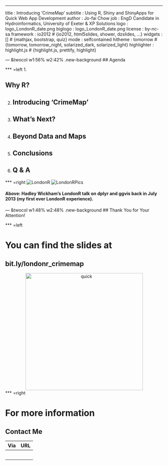 ---
title       : Introducing 'CrimeMap'
subtitle    : Using R, Shiny and ShinyApps for Quick Web App Development
author      : Jo-fai Chow
job         : EngD Candidate in Hydroinformatics, University of Exeter & XP Solutions
logo        : logo_LondonR_date.png
biglogo     : logo_LondonR_date.png
license     : by-nc-sa
framework   : io2012        # {io2012, html5slides, shower, dzslides, ...}
widgets     : []            # {mathjax, bootstrap, quiz}
mode        : selfcontained
hitheme     : tomorrow      # {tomorrow, tomorrow_night, solarized_dark, solarized_light}
highlighter : highlight.js  # {highlight.js, prettify, highlight}


--- &twocol w1:56% w2:42% .new-background
## Agenda

*** =left
1. <h2>Why R?</h2>
2. <h2>Introducing 'CrimeMap'</h2>
3. <h2>What's Next?</h2>
4. <h2>Beyond Data and Maps</h2>
5. <h2>Conclusions</h2>
6. <h2>Q & A</h2>


*** =right
![LondonR](images/londonr_date_trim.png)
![LondonRPics](images/londonr_photos.jpg)
<h4>Above: <b>Hadley Wickham's</b> LondonR talk on <b>dplyr</b> and <b>ggvis</b> back in July 2013 (my first ever LondonR experience).</h4>


--- &twocol w1:48% w2:48% .new-background
## Thank You for Your Attention!

*** =left
<h1>You can find the slides at </h1><h2>bit.ly/londonr_crimemap</h2>
  
  
<center><img src="images/example_quickoutput.png" alt="quick" width="375"></center>

*** =right
<h1>For more information</h1><h2>Contact Me</h2>

Via       | URL
-----------|-----------
<h3>Blog</h3>      | <h3>bit.ly/blenditbayes</h3>
<h3>Twitter</h3>   | <h3>@matlabulous</h3>
<h3>E-mail</h3>    | <h3>jofai.chow@gmail.com</h3>
<h3>LinkedIn</h3>  | <h3>bit.ly/linkedin_jofaichow</h3>
<h3>GitHub</h3>    | <h3>bit.ly/github_woobe</h3>
